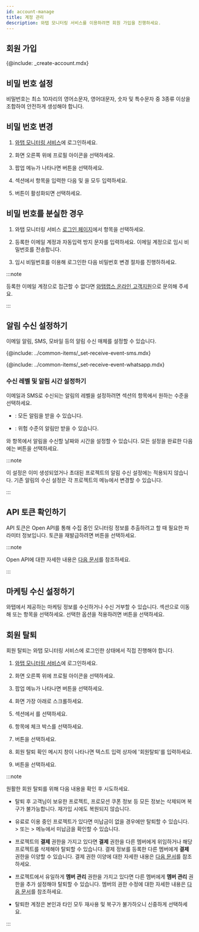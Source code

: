 ```yaml
---
id: account-manage
title: 계정 관리
description: 와탭 모니터링 서비스를 이용하려면 회원 가입을 진행하세요.
---
```


## 회원 가입

{@include: _create-account.mdx}  

## 비밀 번호 설정

비밀번호는 최소 10자리의 영어소문자, 영어대문자, 숫자 및 특수문자 중 3종류 이상을 조합하여 안전하게 생성해야 합니다.


## 비밀 번호 변경

1. [와탭 모니터링 서비스](https://service.whatap.io)에 로그인하세요.

1. 화면 오른쪽 위에 프로필 아이콘을 선택하세요.

1. 팝업 메뉴가 나타나면 <Cmdname sid="manage_account_info" className="uitext" /> 버튼을 선택하세요.

1. <Cmdname sid="account_user_password" className="uitext" /> 섹션에서 <Cmdname sid="account_current_password" className="uitext" /> 항목을 입력한 다음 <Cmdname sid="account_new_password" className="uitext" /> 및 <Cmdname sid="account_confirm_new_password" className="uitext" />을 모두 입력하세요.

1. <Cmdname sid="account_edit_password" className="uitext" /> 버튼이 활성화되면 선택하세요.


## 비밀 번호를 분실한 경우

1. 와탭 모니터링 서비스 [로그인 페이지](https://service.whatap.io/account/login)에서 <Cmdname sid="forgot_password" className="uitext" /> 항목을 선택하세요. 

1. 등록한 이메일 계정과 자동입력 방지 문자를 입력하세요. 이메일 계정으로 임시 비밀번호를 전송합니다. 

1. 임시 비밀번호를 이용해 로그인한 다음 비밀번호 변경 절차를 진행하하세요.

:::note

등록한 이메일 계정으로 접근할 수 없다면 [와탭랩스 온라인 고객지원](mailto:support@whatap.io)으로 문의해 주세요.

:::


## 알림 수신 설정하기

이메일 알림, SMS, 모바일 등의 알림 수신 매체를 설정할 수 있습니다. 

<!-- SMS 알림 수신 추가하기 -->
{@include: ../common-items/_set-receive-event-sms.mdx} 

<!-- WhatsApp 알림 수신-->
{@include: ../common-items/_set-receive-event-whatsapp.mdx}

### 수신 레벨 및 알림 시간 설정하기

<ImgLang img='account-set-notification.png' desc='알림 수신 설정' />

이메일과 SMS로 수신되는 알림의 레벨을 설정하려면 <Cmdname sid="notification_setting" className="uitext" /> 섹션의 <Cmdname sid="level" className="uitext" /> 항목에서 원하는 수준을 선택하세요.

* <Cmdname sid="all" className="uitext" />: 모든 알림을 받을 수 있습니다.

* <Cmdname sid="fatal" className="uitext" />: 위험 수준의 알림만 받을 수 있습니다.

<Cmdname sid="date" className="uitext" />와 <Cmdname sid="time" className="uitext" /> 항목에서 알림을 수신할 날짜와 시간을 설정할 수 있습니다. 모든 설정을 완료한 다음에는 <Cmdname sid="save" className="uitext" /> 버튼을 선택하세요.

:::note

이 설정은 이미 생성되었거나 초대된 프로젝트의 알림 수신 설정에는 적용되지 않습니다. 기존 알림의 수신 설정은 각 프로젝트의 <Cmdname sid="event_receive_configuration" className="uitext" /> 메뉴에서 변경할 수 있습니다.

:::


## API 토큰 확인하기

API 토큰은 Open API를 통해 수집 중인 모니터링 정보를 추출하려고 할 때 필요한 파라미터 정보입니다. 토큰을 재발급하려면 <Cmdname sid="reissue_token" className="uitext" /> 버튼을 선택하세요.

:::note

Open API에 대한 자세한 내용은 [다음 문서](openapi)를 참조하세요.

:::


## 마케팅 수신 설정하기

와탭에서 제공하는 마케팅 정보를 수신하거나 수신 거부할 수 있습니다. <Cmdname sid="TTL06539" className="uitext" /> 섹션으로 이동해 <Cmdname sid="ITM06537" className="uitext" /> 또는 <Cmdname sid="ITM06538" className="uitext" /> 항목을 선택하세요. 선택한 옵션을 적용하려면 <Cmdname sid="save" className="uitext" /> 버튼을 선택하세요.


## 회원 탈퇴

회원 탈퇴는 와탭 모니터링 서비스에 로그인한 상태에서 직접 진행해야 합니다.

1. [와탭 모니터링 서비스](https://service.whatap.io)에 로그인하세요.

1. 화면 오른쪽 위에 프로필 아이콘을 선택하세요.

1. 팝업 메뉴가 나타나면 <Cmdname sid="manage_account_info" className="uitext" /> 버튼을 선택하세요.

1. 화면 가장 아래로 스크롤하세요.

1. <Cmdname sid="account_withdrawal" className="uitext" /> 섹션에서 <Cmdname sid="account_withdrawal_reason" className="uitext" />를 선택하세요.

1. <Cmdname sid="NTC6140" className="uitext" /> 항목에 체크 박스를 선택하세요.

1. <Cmdname sid="account_withdrawal" className="uitext" /> 버튼을 선택하세요.

1. 회원 탈퇴 확인 메시지 창이 나타나면 텍스트 입력 상자에 '회원탈퇴'를 입력하세요.

1. <Cmdname sid="ok" className="uitext" /> 버튼을 선택하세요.

:::note

원활한 회원 탈퇴를 위해 다음 내용을 확인 후 시도하세요.

- 탈퇴 후 고객님이 보유한 프로젝트, 프로모션 쿠폰 정보 등 모든 정보는 삭제되며 복구가 불가능합니다. 재가입 시에도 복원되지 않습니다.

- 유료로 이용 중인 프로젝트가 있다면 미납금이 없을 경우에만 탈퇴할 수 있습니다. <Cmdname sid="my_usage" className="uitext" /> &gt; <Cmdname sid="paymentHistory" className="uitext" /> 또는 <Cmdname sid="my_usage" className="uitext" /> &gt; <Cmdname sid="billingPreview" className="uitext" /> 메뉴에서 미납금을 확인할 수 있습니다.

- 프로젝트의 **결제** 권한을 가지고 있다면 **결제** 권한을 다른 멤버에게 위임하거나 해당 프로젝트를 삭제해야 탈퇴할 수 있습니다. 결제 정보를 등록한 다른 멤버에게 **결제** 권한을 이양할 수 있습니다. 결제 권한 이양에 대한 자세한 내용은 [다음 문서](../about-billing)를 참조하세요.

- 프로젝트에서 유일하게 **멤버 관리** 권한을 가지고 있다면 다른 멤버에게 **멤버 관리** 권한을 추가 설정해야 탈퇴할 수 있습니다. 멤버의 권한 수정에 대한 자세한 내용은 [다음 문서](../project/project-structure#modify-auth)를 참조하세요.

- 탈퇴한 계정은 본인과 타인 모두 재사용 및 복구가 불가하오니 신중하게 선택하세요.

:::